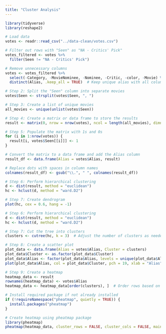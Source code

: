 ```yaml
---
title: "Cluster Analysis"
---
```


```r
library(tidyverse)
library(reshape2)

# Load data
votes <- readr::read_csv("../data-clean/votes.csv")

# Filter out rows with "Seen" as "NA - Critics' Pick"
votes_filtered <- votes %>%
  filter(Seen != "NA - Critics' Pick")

# Remove unnecessary columns
votes <- votes_filtered %>%
  select(-Category, -MovieNominee, -Nominee, -Critic, -color, -Movie) %>%
  distinct(Alias, .keep_all = TRUE)  # Keep unique alias with all columns

# Step 2: Split the "Seen" column into separate movies
votes$Seen <- strsplit(votes$Seen, ", ")

# Step 3: Create a list of unique movies
all_movies <- unique(unlist(votes$Seen))

# Step 4: Create a matrix or data frame to store the results
result <- matrix(0, nrow = nrow(votes), ncol = length(all_movies), dimnames = list(NULL, all_movies))

# Step 5: Populate the matrix with 1s and 0s
for (i in 1:nrow(votes)) {
  result[i, votes$Seen[[i]]] <- 1
}

# Convert the matrix to a data frame and add the Alias column
result_df <- data.frame(Alias = votes$Alias, result)

# Replace dots with spaces in column names
colnames(result_df) <- gsub("\\.", " ", colnames(result_df))

```




```r
# Step 6: Perform hierarchical clustering
d <- dist(result, method = "euclidean")
hc <- hclust(d, method = "ward.D2")

# Step 7: Create dendrogram
plot(hc, cex = 0.6, hang = -1)
```

```r
# Step 6: Perform hierarchical clustering
d <- dist(result, method = "euclidean")
hc <- hclust(d, method = "ward.D2")

# Step 7: Cut the tree into clusters
clusters <- cutree(hc, k = 3)  # Adjust the number of clusters as needed

# Step 8: Create a scatter plot
plot_data <- data.frame(Alias = votes$Alias, Cluster = clusters)
plot_data$Cluster <- as.factor(plot_data$Cluster)
plot_data$Alias <- factor(plot_data$Alias, levels = unique(plot_data$Alias))
plot(plot_data$Alias, col = plot_data$Cluster, pch = 19, xlab = "Alias", ylab = "Cluster", main = "Cluster Assignment Scatter Plot")

# Step 9: Create a heatmap
heatmap_data <- result
rownames(heatmap_data) <- votes$Alias
heatmap_data <- heatmap_data[order(clusters), ]  # Order rows based on cluster assignments

# Install required package if not already installed
if (!requireNamespace("pheatmap", quietly = TRUE)) {
  install.packages("pheatmap")
}

# Create heatmap using pheatmap package
library(pheatmap)
pheatmap(heatmap_data, cluster_rows = FALSE, cluster_cols = FALSE, main = "Cluster Assignment Heatmap")

```


